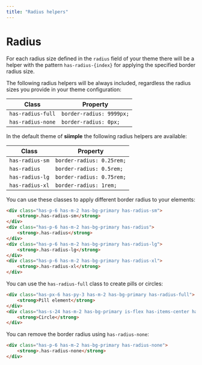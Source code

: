 ```yaml
---
title: "Radius helpers"
---
```


# Radius

For each radius size defined in the `radius` field of your theme there will be a helper with the pattern `has-radius-{index}` for applying the specified border radius size.

The following radius helpers will be always included, regardless the radius sizes you provide in your theme configuration:

| Class | Property |
|-------|----------|
| `has-radius-full` | `border-radius: 9999px;` |
| `has-radius-none` | `border-radius: 0px;` |

In the default theme of **siimple** the following radius helpers are available:

| Class | Property |
|-------|----------|
| `has-radius-sm`   | `border-radius: 0.25rem;` |
| `has-radius`      | `border-radius: 0.5rem;` |
| `has-radius-lg`   | `border-radius: 0.75rem;` |
| `has-radius-xl`   | `border-radius: 1rem;` |

You can use these classes to apply different border radius to your elements:

```html live=true centered=true color=white
<div class="has-p-6 has-m-2 has-bg-primary has-radius-sm">
    <strong>.has-radius-sm</strong>
</div>
<div class="has-p-6 has-m-2 has-bg-primary has-radius">
    <strong>.has-radius</strong>
</div>
<div class="has-p-6 has-m-2 has-bg-primary has-radius-lg">
    <strong>.has-radius-lg</strong>
</div>
<div class="has-p-6 has-m-2 has-bg-primary has-radius-xl">
    <strong>.has-radius-xl</strong>
</div>
```

You can use the `has-radius-full` class to create pills or circles:

```html live=true centered=true color=white
<div class="has-px-6 has-py-3 has-m-2 has-bg-primary has-radius-full">
    <strong>Pill element</strong>
</div>
<div class="has-s-24 has-m-2 has-bg-primary is-flex has-items-center has-justify-center has-radius-full">
    <strong>Circle</strong>
</div>
```

You can remove the border radius using `has-radius-none`: 

```html live=true centered=true color=white
<div class="has-p-6 has-m-2 has-bg-primary has-radius-none">
    <strong>.has-radius-none</strong>
</div>
```
